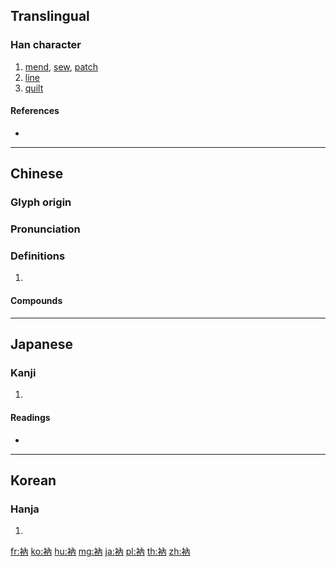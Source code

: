 {{character info/new}}
==Translingual==

===Han character===
{{Han char|rn=145|rad=衣|as=04|sn=10|four=34227|canj=LOB}}

# [[mend]], [[sew]], [[patch]]
# [[line]]
# [[quilt]]

====References====
* {{Han ref|kx=1112.190|dkj=34130|dj=1578.030|hdz=53078.100|uh=8872|ud=34930|bh=D3D4|bd=54228}}

----

==Chinese==
{{zh-forms}}

===Glyph origin===
{{Han etym}}

===Pronunciation===
{{zh-pron
|m=nà
|c=naap6
|mc=y
|oc=y
|cat=
}}

===Definitions===
{{zh-hanzi}}

# {{rfdef|zh}}

====Compounds====
{{zh-der|百衲|百衲本|百衲衣|百衲琴|拘攣補衲|百衲綻衣|衲被蒙頭|緋衲襖|衲師|衲被|蒙頭衲被|衲帛|衲僧|衲臉|腥衲襖|衲頭|老衲|衲子}}

----

==Japanese==

===Kanji===
{{ja-kanji|grade=|rs=衣04}}

# {{defn|lang=ja|sort=衣04}}

====Readings====
* {{ja-readings|on=[[どう]] (dō), [[のう]] (nō)|kun=[[ころも]] (koromo)|nanori=}}

----

==Korean==

===Hanja===
{{ko-hanja|hangeul=납|eumhun=|rv=nap|mr=nap|y=nap}}

# {{defn|lang=ko|sort=衣04}}

[[fr:衲]]
[[ko:衲]]
[[hu:衲]]
[[mg:衲]]
[[ja:衲]]
[[pl:衲]]
[[th:衲]]
[[zh:衲]]